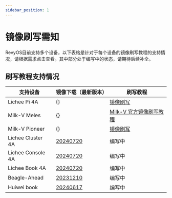 ```yaml
---
sidebar_position: 1
---
```



# 镜像刷写需知

RevyOS目前支持多个设备，以下表格是针对于每个设备的镜像刷写教程的支持情况，请根据需求点击查看。其中部分处于编写中的状态，请期待后续补全。

## 刷写教程支持情况


| 支持设备          | 镜像下载（最新版本） | 刷写教程 |
| ----------------- | ----------|--------------------------------------------- |
| Lichee Pi 4A      | {<DownloadLink device="Lichee Pi 4A" />} | [镜像刷写](licheepi4a) |
| Milk-V Meles      | {<DownloadLink device="Milk-V Meles" />} | [Milk-V 官方镜像刷写教程](https://milkv.io/zh/docs/meles/installation) |
| Milk-V Pioneer    | {<DownloadLink device="Milk-V Pioneer" />}      | [镜像刷写](milkv-pioneer.md) |
| Lichee Cluster 4A | [20240720](https://mirror.iscas.ac.cn/revyos/extra/images/lpi4a/)                | 编写中 |
| Lichee Console 4A | [20240720](https://mirror.iscas.ac.cn/revyos/extra/images/lcon4a/20240720/)      | 编写中 |
| Lichee Book 4A    | [20240720](https://mirror.iscas.ac.cn/revyos/extra/images/laptop4a/)             | 编写中 |
| Beagle-Ahead      | [20231210](https://mirror.iscas.ac.cn/revyos/extra/images/beagle/20231210/)      | 编写中 |
| Huiwei book       | [20240617](https://mirror.iscas.ac.cn/revyos/extra/images/huiwei/test/20240617/) | 编写中 |

